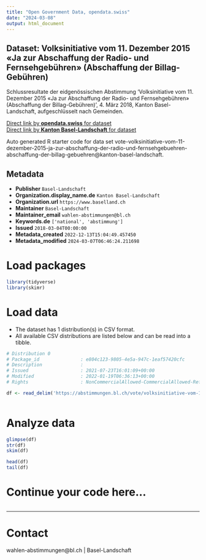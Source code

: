 ```yaml
---
title: "Open Government Data, opendata.swiss"
date: "2024-03-08"
output: html_document
---
```


## Dataset: Volksinitiative vom 11. Dezember 2015 «Ja zur Abschaffung der Radio- und Fernsehgebühren» (Abschaffung der Billag-Gebühren)

Schlussresultate der eidgenössischen Abstimmung 'Volksinitiative vom 11. Dezember 2015 «Ja zur Abschaffung der Radio- und Fernsehgebühren» (Abschaffung der Billag-Gebühren)', 4. März 2018, Kanton Basel-Landschaft, aufgeschlüsselt nach Gemeinden.

[Direct link by **opendata.swiss** for dataset](https://opendata.swiss/de/dataset/volksinitiative-vom-11-dezember-2015-ja-zur-abschaffung-der-radio-und-fernsehgebuhren-abschaffu1)<br>
[Direct link by **Kanton Basel-Landschaft** for dataset](https://abstimmungen.bl.ch/vote/volksinitiative-vom-11-dezember-2015-ja-zur-abschaffung-der-radio-und-fernsehgebuehren-abschaffung-der-billag-gebuehren/data)

Auto generated R starter code for data set vote-volksinitiative-vom-11-dezember-2015-ja-zur-abschaffung-der-radio-und-fernsehgebuehren-abschaffung-der-billag-gebuehren@kanton-basel-landschaft.

## Metadata

- **Publisher** `Basel-Landschaft`
- **Organization.display_name.de** `Kanton Basel-Landschaft`
- **Organization.url** `https://www.baselland.ch`
- **Maintainer** `Basel-Landschaft`
- **Maintainer_email** `wahlen-abstimmungen@bl.ch`
- **Keywords.de** `['national', 'abstimmung']`
- **Issued** `2018-03-04T00:00:00`
- **Metadata_created** `2022-12-13T15:04:49.457450`
- **Metadata_modified** `2024-03-07T06:46:24.211698`


# Load packages

```r

library(tidyverse)
library(skimr)

```

# Load data

-   The dataset has 1 distribution(s) in CSV format.
-   All available CSV distributions are listed below and can be read into a tibble.

```r

# Distribution 0
# Package_id               : e804c123-9805-4e5a-947c-1eaf57420cfc
# Description              : 
# Issued                   : 2021-07-23T16:01:09+00:00
# Modified                 : 2022-01-19T06:36:13+00:00
# Rights                   : NonCommercialAllowed-CommercialAllowed-ReferenceRequired

df <- read_delim('https://abstimmungen.bl.ch/vote/volksinitiative-vom-11-dezember-2015-ja-zur-abschaffung-der-radio-und-fernsehgebuehren-abschaffung-der-billag-gebuehren/data-csv')



```

# Analyze data

```r

glimpse(df)
str(df)
skim(df)

head(df)
tail(df)

```

# Continue your code here...

```r

```

------------------------------------------------------------------------

# Contact

wahlen-abstimmungen@bl.ch | Basel-Landschaft

